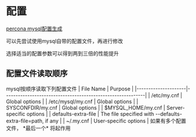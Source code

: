 = 配置 =
[[https://tools.percona.com/|percona mysql配置生成]]

可以先尝试使用mysql自带的配置文件，再进行修改

选择适当的配置参数可以得到两到三倍的性能提升

== 配置文件读取顺序 ==
mysql按顺序读取下列配置文件
| File Name           | Purpose                                                    |
|---------------------|------------------------------------------------------------|
| /etc/my.cnf         | Global options                                             |
| /etc/mysql/my.cnf   | Global options                                             |
| SYSCONFDIR/my.cnf   | Global options                                             |
| $MYSQL_HOME/my.cnf  | Server-specific options                                    |
| defaults-extra-file | The file specified with --defaults-extra-file=path, if any |
| ~/.my.cnf           | User-specific options                                      |
如果有多个配置文件， *最后一个* 将起作用




